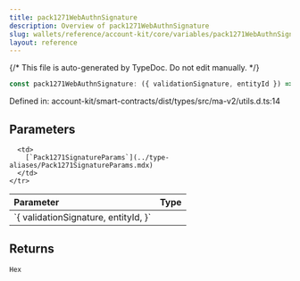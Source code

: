 ```yaml
---
title: pack1271WebAuthnSignature
description: Overview of pack1271WebAuthnSignature
slug: wallets/reference/account-kit/core/variables/pack1271WebAuthnSignature
layout: reference
---
```


{/* This file is auto-generated by TypeDoc. Do not edit manually. */}

```ts
const pack1271WebAuthnSignature: ({ validationSignature, entityId }) => Hex;
```

Defined in: account-kit/smart-contracts/dist/types/src/ma-v2/utils.d.ts:14

## Parameters

<table>
  <thead>
    <tr>
      <th align="left">Parameter</th>
      <th align="left">Type</th>
    </tr>
  </thead>

  <tbody>
    <tr>
      <td>
        `{ validationSignature, entityId, }`
      </td>

      <td>
        [`Pack1271SignatureParams`](../type-aliases/Pack1271SignatureParams.mdx)
      </td>
    </tr>

  </tbody>
</table>

## Returns

`Hex`
